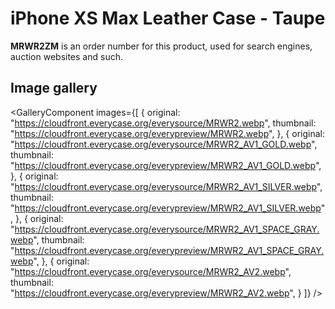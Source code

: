 
# iPhone XS Max Leather Case - Taupe

<Callout type='info' emoji='👉🏻'>**MRWR2ZM** is an order number for this product, used for search engines, auction websites and such.</Callout>

## Image gallery

<GalleryComponent
    images={[
      {
        original: "https://cloudfront.everycase.org/everysource/MRWR2.webp",
        thumbnail: "https://cloudfront.everycase.org/everypreview/MRWR2.webp",
      },
      {
        original: "https://cloudfront.everycase.org/everysource/MRWR2_AV1_GOLD.webp",
        thumbnail: "https://cloudfront.everycase.org/everypreview/MRWR2_AV1_GOLD.webp",
      },
      {
        original: "https://cloudfront.everycase.org/everysource/MRWR2_AV1_SILVER.webp",
        thumbnail: "https://cloudfront.everycase.org/everypreview/MRWR2_AV1_SILVER.webp",
      },
      {
        original: "https://cloudfront.everycase.org/everysource/MRWR2_AV1_SPACE_GRAY.webp",
        thumbnail: "https://cloudfront.everycase.org/everypreview/MRWR2_AV1_SPACE_GRAY.webp",
      },
      {
        original: "https://cloudfront.everycase.org/everysource/MRWR2_AV2.webp",
        thumbnail: "https://cloudfront.everycase.org/everypreview/MRWR2_AV2.webp",
      }
    ]}
  />
